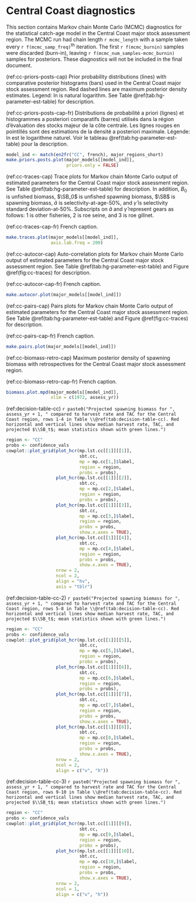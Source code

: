 # Central Coast diagnostics

This section contains Markov chain Monte Carlo (MCMC) diagnostics for the
statistical catch-age model in the Central Coast major stock assessment region.
The MCMC run had chain length `r mcmc_length`
with a sample taken every `r f(mcmc_samp_freq)`^th^ iteration.
The first `r f(mcmc_burnin)` samples were discarded (burn-in), 
leaving `r f(mcmc_num_samples-mcmc_burnin)` samples for posteriors.
These diagnostics will not be included in the final document.

(ref:cc-priors-posts-cap) Prior probability distributions (lines) with
comparative posterior histograms (bars) used in the Central Coast major stock assessment region.
Red dashed lines are maximum posterior density estimates.
Legend: ln is natural logarithm.
See Table \@ref(tab:hg-parameter-est-table) for description.

(ref:cc-priors-posts-cap-fr) Distributions de probabilité a priori (lignes)
et histogrammes a posteriori comparatifs (barres) utilisés dans la région d’évaluation des stocks majeur de la côte centrale.
Les lignes rouges en pointillés sont des estimations de la densité a posteriori maximale.
Légende: ln est le logarithme naturel.
Voir le tableau \@ref(tab:hg-parameter-est-table) pour la description.

```r
model_ind <- match(en2fr("CC", french), major_regions_short)
make.priors.posts.plot(major_models[[model_ind]],
                       priors.only = FALSE)
```

(ref:cc-traces-cap) Trace plots for Markov chain Monte Carlo output of
estimated parameters for the Central Coast major stock assessment region.
See Table \@ref(tab:hg-parameter-est-table) for description.
In addition, $B_0$ is unfished biomass,
$\SB_0$ is unfished spawning biomass,
$\SB$ is spawning biomass,
$\hat{a}$ is selectivity-at-age-50%, and
$\hat{\gamma}$ is selectivity standard deviation-at-50%.
Subscripts on $\hat{a}$ and $\hat{\gamma}$ represent gears as follows:
1 is other fisheries, 2 is roe seine, and 3 is roe gillnet.

(ref:cc-traces-cap-fr) French caption.

```r
make.traces.plot(major_models[[model_ind]],
                 axis.lab.freq = 200)
```

(ref:cc-autocor-cap) Auto-correlation plots for Markov chain Monte Carlo output of
estimated parameters for the Central Coast major stock assessment region.
See Table \@ref(tab:hg-parameter-est-table) and
Figure \@ref(fig:cc-traces) for description.

(ref:cc-autocor-cap-fr) French caption.

```r
make.autocor.plot(major_models[[model_ind]])
```

(ref:cc-pairs-cap) Pairs plots for Markov chain Monte Carlo output of
estimated parameters for the Central Coast major stock assessment region.
See Table \@ref(tab:hg-parameter-est-table) and
Figure \@ref(fig:cc-traces) for description.

(ref:cc-pairs-cap-fr) French caption.

```r
make.pairs.plot(major_models[[model_ind]])
```

(ref:cc-biomass-retro-cap) Maximum posterior density of spawning biomass
with retrospectives for the Central Coast major stock assessment region.

(ref:cc-biomass-retro-cap-fr) French caption.

```r
biomass.plot.mpd(major_models[[model_ind]],
                 xlim = c(1972, assess_yr))
```

(ref:decision-table-cc) `r paste0("Projected spawning biomass for ", assess_yr + 1, " compared to harvest rate and TAC for the Central Coast region, rows 1-4 in Table \\@ref(tab:decision-table-cc). Red horizontal and vertical lines show median harvest rate, TAC, and projected $\\SB_t$; mean statistics shown with green lines.")`
```r
region <- "CC"
probs <- confidence_vals
cowplot::plot_grid(plot_hcr(mp.lst.cc[[1]][[1]],
                            sbt.cc,
                            mp = mp.cc[1,]$label,
                            region = region,
                            probs = probs),
                   plot_hcr(mp.lst.cc[[1]][[2]],
                            sbt.cc,
                            mp = mp.cc[2,]$label,
                            region = region,
                            probs = probs),
                   plot_hcr(mp.lst.cc[[1]][[3]],
                            sbt.cc,
                            mp = mp.cc[3,]$label,
                            region = region,
                            probs = probs,
                            show.x.axes = TRUE),
                   plot_hcr(mp.lst.cc[[1]][[4]],
                            sbt.cc,
                            mp = mp.cc[4,]$label,
                            region = region,
                            probs = probs,
                            show.x.axes = TRUE),
                   nrow = 2,
                   ncol = 2,
                   align = "hv",
                   axis = "tblr")
```

(ref:decision-table-cc-2) `r paste0("Projected spawning biomass for ", assess_yr + 1, " compared to harvest rate and TAC for the Central Coast region, rows 5-8 in Table \\@ref(tab:decision-table-cc). Red horizontal and vertical lines show median harvest rate, TAC, and projected $\\SB_t$; mean statistics shown with green lines.")`
```r
region <- "CC"
probs <- confidence_vals 
cowplot::plot_grid(plot_hcr(mp.lst.cc[[1]][[5]],
                            sbt.cc,
                            mp = mp.cc[5,]$label,
                            region = region,
                            probs = probs),
                   plot_hcr(mp.lst.cc[[1]][[6]],
                            sbt.cc,
                            mp = mp.cc[6,]$label,
                            region = region,
                            probs = probs),
                   plot_hcr(mp.lst.cc[[1]][[7]],
                            sbt.cc,
                            mp = mp.cc[7,]$label,
                            region = region,
                            probs = probs,
                            show.x.axes = TRUE),
                   plot_hcr(mp.lst.cc[[1]][[8]],
                            sbt.cc,
                            mp = mp.cc[8,]$label,
                            region = region,
                            probs = probs,
                            show.x.axes = TRUE),
                   nrow = 2,
                   ncol = 2,
                   align = c("v", "h"))
```

(ref:decision-table-cc-3) `r paste0("Projected spawning biomass for ", assess_yr + 1, " compared to harvest rate and TAC for the Central Coast region, rows 9-10 in Table \\@ref(tab:decision-table-cc). Red horizontal and vertical lines show median harvest rate, TAC, and projected $\\SB_t$; mean statistics shown with green lines.")`
```r
region <- "CC"
probs <- confidence_vals 
cowplot::plot_grid(plot_hcr(mp.lst.cc[[1]][[9]],
                            sbt.cc,
                            mp = mp.cc[9,]$label,
                            region = region,
                            probs = probs),
                   plot_hcr(mp.lst.cc[[1]][[10]],
                            sbt.cc,
                            mp = mp.cc[10,]$label,
                            region = region,
                            probs = probs,
                            show.x.axes = TRUE),
                   nrow = 2,
                   ncol = 1,
                   align = c("v", "h"))
```
